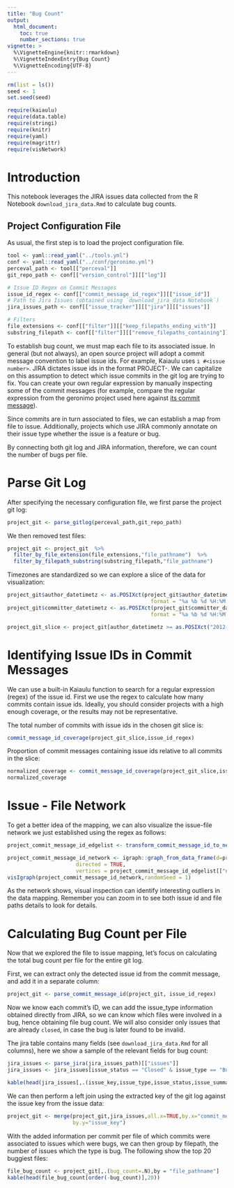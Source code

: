 ```yaml
---
title: "Bug Count"
output: 
  html_document:
    toc: true
    number_sections: true
vignette: >
  %\VignetteEngine{knitr::rmarkdown}
  %\VignetteIndexEntry{Bug Count}
  %\VignetteEncoding{UTF-8}
---
```



```r
rm(list = ls())
seed <- 1
set.seed(seed)
```

```r
require(kaiaulu)
require(data.table)
require(stringi)
require(knitr)
require(yaml)
require(magrittr)
require(visNetwork)
```

# Introduction

This notebook leverages the JIRA issues data collected from the R Notebook `download_jira_data.Rmd` to calculate bug counts. 

## Project Configuration File 

As usual, the first step is to load the project configuration file. 

```r
tool <- yaml::read_yaml("../tools.yml")
conf <- yaml::read_yaml("../conf/geronimo.yml")
perceval_path <- tool[["perceval"]]
git_repo_path <- conf[["version_control"]][["log"]]

# Issue ID Regex on Commit Messages
issue_id_regex <- conf[["commit_message_id_regex"]][["issue_id"]]
# Path to Jira Issues (obtained using `download_jira_data Notebook`)
jira_issues_path <- conf[["issue_tracker"]][["jira"]][["issues"]]

# Filters
file_extensions <- conf[["filter"]][["keep_filepaths_ending_with"]]
substring_filepath <- conf[["filter"]][["remove_filepaths_containing"]]
```

To establish bug count, we must map each file to its associated issue. In general (but not always), an open source project will adopt a commit message convention to label issue ids. For example, Kaiaulu uses `i #<issue number>`. JIRA dictates issue ids in the format PROJECT-<issue-number>. We can capitalize on this assumption to detect which issue commits in the git log are trying to fix. You can create your own regular expression by manually inspecting some of the commit messages (for example, compare the regular expression from the geronimo project used here against [its commit message](https://github.com/apache/geronimo/commits/trunk)).

Since commits are in turn associated to files, we can establish a map from file to issue. Additionally, projects which use JIRA commonly annotate on their issue type whether the issue is a feature or bug. 

By connecting both git log and JIRA information, therefore, we can count the number of bugs per file. 

# Parse Git Log 

After specifying the necessary configuration file, we first parse the project git log:

```r
project_git <- parse_gitlog(perceval_path,git_repo_path)
```

We then removed test files:

```r
project_git <- project_git  %>%
  filter_by_file_extension(file_extensions,"file_pathname")  %>% 
  filter_by_filepath_substring(substring_filepath,"file_pathname")
```

Timezones are standardized so we can explore a slice of the data for visualization:

```r
project_git$author_datetimetz <- as.POSIXct(project_git$author_datetimetz,
                                              format = "%a %b %d %H:%M:%S %Y %z", tz = "UTC")
project_git$committer_datetimetz <- as.POSIXct(project_git$committer_datetimetz,
                                              format = "%a %b %d %H:%M:%S %Y %z", tz = "UTC")

project_git_slice <- project_git[author_datetimetz >= as.POSIXct("2012-01-01", format = "%Y-%m-%d",tz = "UTC") & author_datetimetz < as.POSIXct("2012-12-31", format = "%Y-%m-%d",tz = "UTC")]
```

# Identifying Issue IDs in Commit Messages 

We can use a built-in Kaiaulu function to search for a regular expression (regex) of the issue id. First we use the regex to calculate how many commits contain issue ids. Ideally, you should consider projects with a high enough coverage, or the results may not be representative.

The total number of commits with issue ids in the chosen git slice is:

```r
commit_message_id_coverage(project_git_slice,issue_id_regex)
```

Proportion of commit messages containing issue ids relative to all commits in the slice:

```r
normalized_coverage <- commit_message_id_coverage(project_git_slice,issue_id_regex)/length(unique(project_git_slice$commit_hash))
normalized_coverage
```


# Issue - File Network

To get a better idea of the mapping, we can also visualize the issue-file network we just established using the regex as follows:


```r
project_commit_message_id_edgelist <- transform_commit_message_id_to_network(project_git_slice,commit_message_id_regex = issue_id_regex)

project_commit_message_id_network <- igraph::graph_from_data_frame(d=project_commit_message_id_edgelist[["edgelist"]], 
                      directed = TRUE, 
                      vertices = project_commit_message_id_edgelist[["nodes"]])
visIgraph(project_commit_message_id_network,randomSeed = 1)
```

As the network shows, visual inspection can identify interesting outliers in the data mapping. Remember you can zoom in to see both issue id and file paths details to look for details.

# Calculating Bug Count per File

Now that we explored the file to issue mapping, let's focus on calculating the total bug count per file for the entire git log. 

First, we can extract only the detected issue id from the commit message, and add it in a separate column: 

```r
project_git <- parse_commit_message_id(project_git, issue_id_regex)
```

Now we know each commit's ID, we can add the issue_type information obtained directly from JIRA, so we can know which files were involved in a bug, hence obtaining file bug count. We will also consider only issues that are already `closed`, in case the bug is later found to be invalid. 

The jira table contains many fields (see `download_jira_data.Rmd` for all columns), here we show a sample of the relevant fields for bug count:

```r
jira_issues <- parse_jira(jira_issues_path)[["issues"]]
jira_issues <- jira_issues[issue_status == "Closed" & issue_type == "Bug"]

kable(head(jira_issues[,.(issue_key,issue_type,issue_status,issue_summary)]))
```

We can then perform a left join using the extracted key of the git log against the issue key from the issue data:

```r
project_git <- merge(project_git,jira_issues,all.x=TRUE,by.x="commit_message_id",
                     by.y="issue_key")
```

With the added information per commit per file of which commits were associated to issues which were bugs, we can then group by filepath, the number of issues which the type is bug. The following show the top 20 buggiest files:

```r
file_bug_count <- project_git[,.(bug_count=.N),by = "file_pathname"]
kable(head(file_bug_count[order(-bug_count)],20))
```

